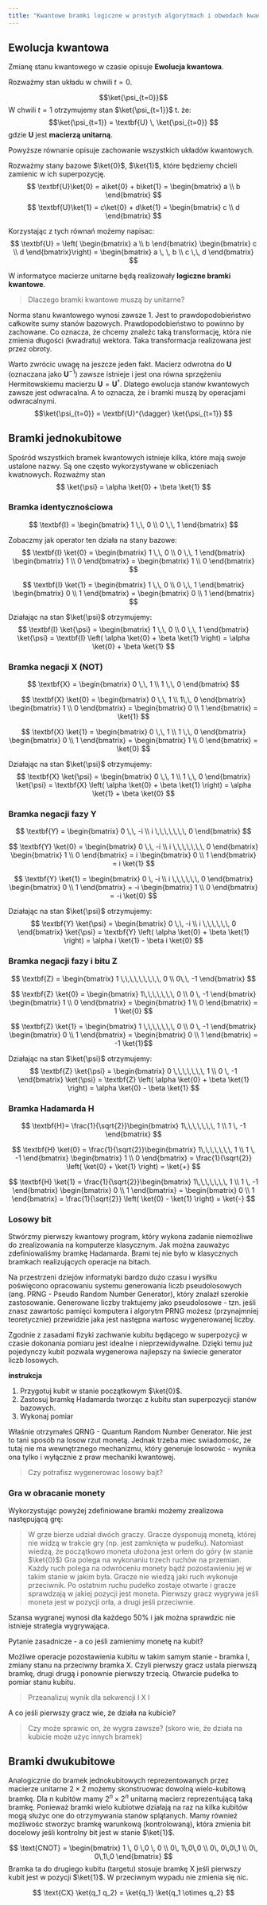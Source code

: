 ```yaml
---
title: "Kwantowe bramki logiczne w prostych algorytmach i obwodach kwantowych"
---
```


## Ewolucja kwantowa

Zmianę stanu kwantowego w czasie opisuje __Ewolucja kwantowa__. 

Rozważmy stan układu w chwili $t=0$.

$$\ket{\psi_{t=0}}$$
W chwili $t=1$ otrzymujemy stan  $\ket{\psi_{t=1}}$ t. że:
$$\ket{\psi_{t=1}} = \textbf{U} \, \ket{\psi_{t=0}} $$
gdzie $\textbf{U}$ jest __macierzą unitarną__.

Powyższe równanie opisuje zachowanie wszystkich układów kwantowych.

Rozważmy stany bazowe $\ket{0}$, $\ket{1}$, które będziemy chcieli zamienic w ich superpozycję.
$$
\textbf{U}\ket{0} = a\ket{0} + b\ket{1} = \begin{bmatrix} a \\ b \end{bmatrix}
$$
$$
\textbf{U}\ket{1} = c\ket{0} + d\ket{1} = \begin{bmatrix} c \\ d \end{bmatrix}
$$

Korzystając z tych równań możemy napisac:
$$
\textbf{U} = \left( \begin{bmatrix} a \\ b \end{bmatrix} \begin{bmatrix} c \\ d \end{bmatrix}\right) = \begin{bmatrix} a \, \, b \\ c \,\, d \end{bmatrix}
$$


W informatyce macierze unitarne będą realizowały __logiczne bramki kwantowe__.

> Dlaczego bramki kwantowe muszą by unitarne? 

Norma stanu kwantowego wynosi zawsze 1. 
Jest to prawdopodobieństwo całkowite sumy stanów bazowych. 
Prawdopodobieństwo to powinno by zachowane. 
Co oznacza, że chcemy znaleźc taką transformację, która nie zmienia długości (kwadratu) wektora. 
Taka transformacja realizowana jest przez obroty. 

Warto zwrócic uwagę na jeszcze jeden fakt.
 Macierz odwrotna do $\textbf{U}$   (oznaczana jako $\textbf{U}^{-1}$) zawsze istnieje i jest ona równa sprzężeniu Hermitowskiemu macierzu $\textbf{U}=\textbf{U}^{\dagger}$.
Dlatego ewolucja stanów kwantowych zawsze jest odwracalna.
 A to oznacza, że i bramki muszą by operacjami odwracalnymi. 
 $$\ket{\psi_{t=0}} = \textbf{U}^{\dagger} \ket{\psi_{t=1}} $$

## Bramki jednokubitowe

Spośród wszystkich bramek kwantowych istnieje kilka, które mają swoje ustalone nazwy.
Są one często wykorzystywane w obliczeniach kwatnowych. 
Rozważmy stan 
$$
\ket{\psi} = \alpha \ket{0} + \beta \ket{1}
$$

### Bramka identycznościowa 
$$
 \textbf{I} = \begin{bmatrix} 1 \,\, 0 \\ 0 \,\, 1 \end{bmatrix} 
 $$

Zobaczmy jak operator ten działa na stany bazowe:
$$ \textbf{I} \ket{0} = \begin{bmatrix} 1 \,\, 0 \\ 0 \,\, 1 \end{bmatrix} \begin{bmatrix} 1 \\ 0 \end{bmatrix} = \begin{bmatrix} 1 \\ 0 \end{bmatrix} $$

$$ \textbf{I} \ket{1} = \begin{bmatrix} 1 \,\, 0 \\ 0 \,\, 1 \end{bmatrix} \begin{bmatrix} 0 \\ 1 \end{bmatrix} = \begin{bmatrix} 0 \\ 1 \end{bmatrix} $$

Działając na stan $\ket{\psi}$ otrzymujemy: 
$$ 
\textbf{I} \ket{\psi} = \begin{bmatrix} 1 \,\, 0 \\ 0 \,\, 1 \end{bmatrix} \ket{\psi} =  \textbf{I} \left( \alpha \ket{0} + \beta \ket{1} \right) = \alpha \ket{0} + \beta \ket{1}
$$

### Bramka negacji X (NOT)


$$
 \textbf{X} = \begin{bmatrix} 0 \,\, 1 \\ 1 \,\, 0 \end{bmatrix} 
 $$

$$ 
\textbf{X} \ket{0} = \begin{bmatrix} 0 \,\, 1 \\ 1\,\, 0 \end{bmatrix} \begin{bmatrix} 1 \\ 0 \end{bmatrix} = \begin{bmatrix} 0 \\ 1 \end{bmatrix} = \ket{1} 
$$

$$ 
\textbf{X} \ket{1} = \begin{bmatrix} 0 \,\, 1 \\ 1 \,\, 0 \end{bmatrix} \begin{bmatrix} 0 \\ 1 \end{bmatrix} = \begin{bmatrix} 1 \\ 0 \end{bmatrix} = \ket{0}
$$

Działając na stan $\ket{\psi}$ otrzymujemy: 
$$ 
\textbf{X} \ket{\psi} = \begin{bmatrix} 0 \,\, 1 \\ 1 \,\, 0 \end{bmatrix} \ket{\psi} =  \textbf{X} \left( \alpha \ket{0} + \beta \ket{1} \right) = \alpha \ket{1} + \beta \ket{0}
$$

### Bramka negacji fazy Y

$$
\textbf{Y} = \begin{bmatrix} 0 \,\, -i \\ i \,\,\,\,\,\,\, 0 \end{bmatrix} 
$$

$$ 
\textbf{Y} \ket{0} = \begin{bmatrix} 0 \,\, -i \\ i \,\,\,\,\,\,\, 0 \end{bmatrix} \begin{bmatrix} 1 \\ 0 \end{bmatrix} = i \begin{bmatrix} 0 \\ 1 \end{bmatrix} = i \ket{1}
 $$

$$ 
\textbf{Y} \ket{1} = \begin{bmatrix} 0 \, -i \\ i \,\,\,\,\,\, 0 \end{bmatrix} \begin{bmatrix} 0 \\ 1 \end{bmatrix} = -i \begin{bmatrix} 1 \\ 0 \end{bmatrix} = -i \ket{0}
$$

Działając na stan $\ket{\psi}$ otrzymujemy: 
$$ 
\textbf{Y} \ket{\psi} = \begin{bmatrix} 0 \,\, -i \\ i \,\,\,\,\,\, 0 \end{bmatrix} \ket{\psi} =  \textbf{Y} \left( \alpha \ket{0} + \beta \ket{1} \right) = \alpha i \ket{1} - \beta i \ket{0}
$$

### Bramka negacji fazy i bitu Z

$$
\textbf{Z} = \begin{bmatrix} 1 \,\,\,\,\,\,\,\,\, 0 \\ 0\,\, -1 \end{bmatrix} 
$$

$$ \textbf{Z} \ket{0} = \begin{bmatrix} 1\,\,\,\,\,\,\, 0 \\ 0 \, -1 \end{bmatrix} \begin{bmatrix} 1 \\ 0 \end{bmatrix} = \begin{bmatrix} 1 \\ 0 \end{bmatrix} = 1 \ket{0} $$

$$ \textbf{Z} \ket{1} = \begin{bmatrix} 1 \,\,\,\,\,\,\, 0 \\ 0 \, -1 \end{bmatrix} \begin{bmatrix} 0 \\ 1 \end{bmatrix} = \begin{bmatrix} 0 \\ 1 \end{bmatrix} = -1 \ket{1}$$

Działając na stan $\ket{\psi}$ otrzymujemy: 
$$ 
\textbf{Z} \ket{\psi} = \begin{bmatrix} 0 \,\,\,\,\,\,\, 1 \\ 0 \, -1 \end{bmatrix} \ket{\psi} =  \textbf{Z} \left( \alpha \ket{0} + \beta \ket{1} \right) = \alpha \ket{0} - \beta \ket{1}
$$

### Bramka Hadamarda H

$$
\textbf{H}= \frac{1}{\sqrt{2}}\begin{bmatrix} 1\,\,\,\,\,\,\, 1 \\ 1 \, -1 \end{bmatrix} 
$$

$$ 
\textbf{H} \ket{0} = \frac{1}{\sqrt{2}}\begin{bmatrix} 1\,\,\,\,\,\,\, 1 \\ 1 \, -1 \end{bmatrix} \begin{bmatrix} 1 \\ 0 \end{bmatrix} = \frac{1}{\sqrt{2}} \left( \ket{0} + \ket{1} \right) = \ket{+} 
$$

$$
 \textbf{H} \ket{1} = \frac{1}{\sqrt{2}}\begin{bmatrix} 1\,\,\,\,\,\,\, 1 \\ 1 \, -1 \end{bmatrix}  \begin{bmatrix} 0 \\ 1 \end{bmatrix} = \begin{bmatrix} 0 \\ 1 \end{bmatrix} = \frac{1}{\sqrt{2}} \left( \ket{0} - \ket{1} \right) = \ket{-}
 $$

<!-- dodac opis pozostalych bramek ale tylko juz postac macierzowa
phase s , t 3.3.2 rozdzial
 -->

### Losowy bit

Stwórzmy pierwszy kwantowy program, który wykona zadanie niemożliwe do zrealizowania na komputerze klasycznym. Jak można zauważyc zdefiniowaliśmy bramkę Hadamarda. Brami tej nie było w klasycznych bramkach realizujących operacje na bitach. 

Na przestrzeni dziejów informatyki bardzo dużo czasu i wysiłku poświęcono opracowaniu systemu generowania liczb pseudolosowych (ang. PRNG - Pseudo Random Number Generator), który znalazł szerokie zastosowanie.
Generowane liczby traktujemy jako pseudolosowe - tzn. jeśli znasz zawartośc pamięci komputera i algorytm PRNG możesz (przynajmniej teoretycznie) przewidzie jaka jest następna wartosc wygenerowanej liczby. 

Zgodnie z zasadami fizyki  zachwanie kubitu będącego w superpozycji w czasie dokonania pomiaru jest idealne i nieprzewidywalne. Dzięki temu już pojedynczy kubit pozwala wygenerowa najlepszy na świecie generator liczb losowych. 

**instrukcja**

1. Przygotuj kubit w stanie początkowym $\ket{0}$. 
2. Zastosuj bramkę Hadamarda tworząc z kubitu stan superpozycji stanów bazowych. 
3. Wykonaj pomiar

Właśnie otrzymałeś QRNG - Quantum Random Number Generator.
Nie jest to tani sposób na losow rzut monetą. 
Jednak trzeba miec swiadomośc, że tutaj nie ma wewnętrznego mechanizmu, który generuje losowośc - wynika ona tylko i wyłącznie z praw mechaniki kwantowej.

> Czy potrafisz wygenerowac losowy bajt?



### Gra w obracanie monety
Wykorzystując powyżej zdefiniowane bramki możemy zrealizowa następującą grę:

> W grze bierze udział dwóch graczy. Gracze dysponują monetą, której nie widzą w trakcie gry (np. jest zamknięta w pudełku). Natomiast wiedzą, że początkowo moneta ułożona jest orłem do góry (w stanie $\ket{0}$)
> Gra polega na wykonaniu trzech ruchów na przemian. Każdy ruch polega na odwróceniu monety bądź pozostawieniu jej w takim stanie w jakim była. Gracze nie wiedzą jaki ruch wykonuje przeciwnik. Po ostatnim ruchu pudełko zostaje otwarte i gracze sprawdzają w jakiej pozycji jest moneta. Pierwszy gracz wygrywa jeśli moneta jest w pozycji orła, a drugi jeśli przeciwnie. 

Szansa wygranej wynosi dla każdego $50\%$ i jak można sprawdzic nie istnieje strategia wygrywająca.

Pytanie zasadnicze - a co jeśli zamienimy monetę na kubit?

Możliwe operacje pozostawienia kubitu w takim samym stanie - bramka I, zmiany stanu na przeciwny bramka X. Czyli pierwszy gracz ustala pierwszą bramkę, drugi drugą i ponownie pierwszy trzecią. Otwarcie pudełka to pomiar stanu kubitu. 

> Przeanalizuj wynik dla sekwencji I X I

A co jeśli pierwszy gracz wie, że działa na kubicie? 

> Czy może sprawic on, że  wygra zawsze? (skoro wie, że działa na kubicie może użyc innych bramek) 

## Bramki dwukubitowe

Analogicznie do bramek jednokubitowych reprezentowanych przez macierze unitarne $2\times 2$ możemy skonstruowac dowolną wielo-kubitową bramkę. 
Dla n kubitów mamy $2^n \times 2^n$ unitarną macierz reprezentującą taką bramkę. 
Ponieważ bramki wielo kubiotwe działają na raz na kilka kubitów mogą służyc one do otrzymywania stanów splątanych. Mamy również możliwośc stworzyc bramkę warunkową (kontrolowaną), która zmienia bit docelowy jeśli kontrolny bit jest w stanie $\ket{1}$.

$$
\text{CNOT} = \begin{bmatrix} 1 \, 0 \,0 \, 0 \\ 0\, 1\,0\,0 \\ 0\, 0\,0\,1 \\ 0\, 0\,1\,0 \end{bmatrix}
$$
Bramka ta do drugiego kubitu (targetu) stosuje bramkę X jeśli pierwszy kubit jest w pozycji $\ket{1}$. W przeciwnym wypadu nie zmienia się nic. 

$$
\text{CX} \ket{q_1 q_2} = \ket{q_1} \ket{q_1 \otimes q_2} 
$$







